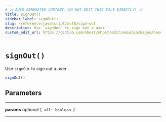 ```yaml
---
# ⚠️ AUTO-GENERATED CONTENT. DO NOT EDIT THIS FILE DIRECTLY! ⚠️
title: signOut()
sidebar_label: signOut()
slug: /reference/javascript/auth/sign-out
description: Use `signOut` to sign out a user
custom_edit_url: https://github.com/nhost/nhost/edit/main/packages/hasura-auth-js/src/hasura-auth-client.ts#L330
---
```


# `signOut()`

Use `signOut` to sign out a user

```ts
signOut()
```

## Parameters

---

**<span className="parameter-name">params</span>** <span className="optional-status">optional</span> `{ all: boolean }`

---
